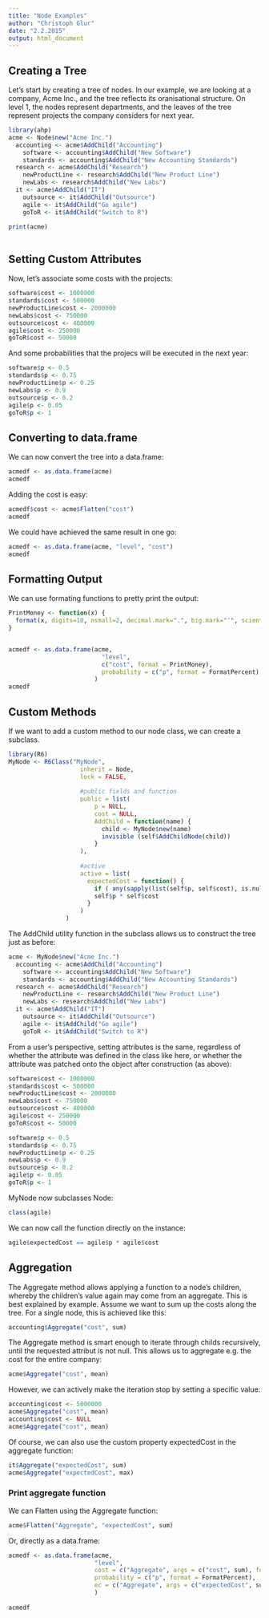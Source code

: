 ```yaml
---
title: "Node Examples"
author: "Christoph Glur"
date: "2.2.2015"
output: html_document
---
```


## Creating a Tree

Let's start by creating a tree of nodes. In our example, we are looking at a company, Acme Inc., and the tree reflects its oranisational structure. On level 1, the nodes represent departments, and the leaves of the tree represent projects the company considers for next year.

```r
library(ahp)
acme <- Node$new("Acme Inc.")
  accounting <- acme$AddChild("Accounting")
    software <- accounting$AddChild("New Software")
    standards <- accounting$AddChild("New Accounting Standards")
  research <- acme$AddChild("Research")
    newProductLine <- research$AddChild("New Product Line")
    newLabs <- research$AddChild("New Labs")
  it <- acme$AddChild("IT")
    outsource <- it$AddChild("Outsource")
    agile <- it$AddChild("Go agile")
    goToR <- it$AddChild("Switch to R")

print(acme)
  
```
## Setting Custom Attributes

Now, let's associate some costs with the projects:
```r
software$cost <- 1000000
standards$cost <- 500000
newProductLine$cost <- 2000000
newLabs$cost <- 750000
outsource$cost <- 400000
agile$cost <- 250000
goToR$cost <- 50000

```
And some probabilities that the projecs will be executed in the next year:

```r
software$p <- 0.5
standards$p <- 0.75
newProductLine$p <- 0.25
newLabs$p <- 0.9
outsource$p <- 0.2
agile$p <- 0.05
goToR$p <- 1

```

## Converting to data.frame

We can now convert the tree into a data.frame:

```r
acmedf <- as.data.frame(acme)
acmedf

```
Adding the cost is easy:
```r
acmedf$cost <- acme$Flatten("cost")
acmedf
```

We could have achieved the same result in one go:
```r
acmedf <- as.data.frame(acme, "level", "cost")
acmedf
```

## Formatting Output

We can use formating functions to pretty print the output:

```r
PrintMoney <- function(x) {
  format(x, digits=10, nsmall=2, decimal.mark=".", big.mark="'", scientific = FALSE)
}


acmedf <- as.data.frame(acme, 
                          "level", 
                          c("cost", format = PrintMoney), 
                          probability = c("p", format = FormatPercent)
                        )
acmedf
```

## Custom Methods

If we want to add a custom method to our node class, we can create a subclass.

```r
library(R6)
MyNode <- R6Class("MyNode",
                    inherit = Node,
                    lock = FALSE,
                    
                    #public fields and function
                    public = list(
                        p = NULL, 
                        cost = NULL,
                        AddChild = function(name) {
                          child <- MyNode$new(name)
                          invisible (self$AddChildNode(child))
                        }
                    ),
                    
                    #active
                    active = list(
                      expectedCost = function() {
                        if ( any(sapply(list(self$p, self$cost), is.null))) return (NULL)
                        self$p * self$cost                    
                      }
                    )
                )

```

The AddChild utility function in the subclass allows us to construct the tree just as before:

```r


acme <- MyNode$new("Acme Inc.")
  accounting <- acme$AddChild("Accounting")
    software <- accounting$AddChild("New Software")
    standards <- accounting$AddChild("New Accounting Standards")
  research <- acme$AddChild("Research")
    newProductLine <- research$AddChild("New Product Line")
    newLabs <- research$AddChild("New Labs")
  it <- acme$AddChild("IT")
    outsource <- it$AddChild("Outsource")
    agile <- it$AddChild("Go agile")
    goToR <- it$AddChild("Switch to R")

```

From a user's perspective, setting attributes is the same, regardless of whether the attribute was defined in the class like here, or whether the attribute was patched onto the object after construction (as above):


```r


software$cost <- 1000000
standards$cost <- 500000
newProductLine$cost <- 2000000
newLabs$cost <- 750000
outsource$cost <- 400000
agile$cost <- 250000
goToR$cost <- 50000

software$p <- 0.5
standards$p <- 0.75
newProductLine$p <- 0.25
newLabs$p <- 0.9
outsource$p <- 0.2
agile$p <- 0.05
goToR$p <- 1
```

MyNode now subclasses Node:

```r
class(agile)
```


We can now call the function directly on the instance:

```r
agile$expectedCost == agile$p * agile$cost
```


## Aggregation

The Aggregate method allows applying a function to a node's children, whereby the children's value again may come from an aggregate. This is best explained by example. Assume we want to sum up the costs along the tree. For a single node, this is achieved like this:

```r
accounting$Aggregate("cost", sum)
```

The Aggregate method is smart enough to iterate through childs recursively, until the requested attribut is not null. This allows us to aggregate e.g. the cost for the entire company:

```r
acme$Aggregate("cost", mean)
```

However, we can actively make the iteration stop by setting a specific value:

```r

accounting$cost <- 5000000
acme$Aggregate("cost", mean)
accounting$cost <- NULL
acme$Aggregate("cost", mean)
```


Of course, we can also use the custom property expectedCost in the aggregate function:
```r
it$Aggregate("expectedCost", sum)
acme$Aggregate("expectedCost", max)
```


### Print aggregate function

We can Flatten using the Aggregate function:

```r
acme$Flatten("Aggregate", "expectedCost", sum)

```
Or, directly as a data.frame:

```r

acmedf <- as.data.frame(acme, 
                        "level",
                        cost = c("Aggregate", args = c("cost", sum), format = PrintMoney),
                        probability = c("p", format = FormatPercent),
                        ec = c("Aggregate", args = c("expectedCost", sum), format = PrintMoney)
                        )
                        
acmedf
```



